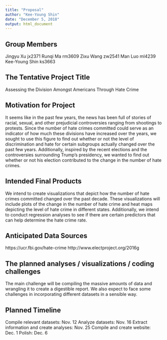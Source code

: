 ```yaml
---
title: "Proposal"
author: "Kee-Young Shin"
date: "December 5, 2018"
output: html_document
---
```


## Group Members
Jingyu Xu jx2371
Runqi Ma rm3609
Zixu Wang zw2541
Man Luo ml4239
Kee-Young Shin ks3663

## The Tentative Project Title
Assessing the Division Amongst Americans Through Hate Crime 

## Motivation for Project
It seems like in the past few years, the news has been full of stories of racial, sexual, and other prejudicial controversies ranging from shootings to protests. Since the number of hate crimes committed could serve as an indicator of how much these divisions have increased over the years, we sought to use this figure to find out whether or not the level of discrimination and hate for certain subgroups actually changed over the past few years. Additionally, inspired by the recent elections and the controversies surrounding Trump's presidency, we wanted to find out whether or not his election contributed to the change in the number of hate crimes. 

## Intended Final Products
We intend to create visualizations that depict how the number of hate crimes committed changed over the past decade. These visualizations will include plots of the change in the number of hate crime and heat maps depicting the level of hate crime in different states. Additionally, we intend to conduct regression analyses to see if there are certain predictors that can help determine the hate crime rate. 

## Anticipated Data Sources
https://ucr.fbi.gov/hate-crime
http://www.electproject.org/2016g

## The planned analyses / visualizations / coding challenges
The main challenge will be compiling the massive amounts of data and wrangling it to create a digestible report. We also expect to face some challenges in incorporating different datasets in a sensible way. 

## Planned Timeline
Compile relevant datasets: Nov. 12
Analyze datasets: Nov. 16
Extract information and create analyses: Nov. 25
Compile and create website: Dec. 1
Polish: Dec. 6

